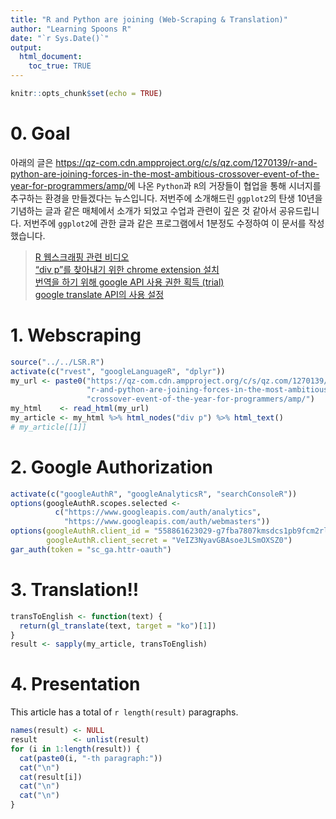 ```yaml
---
title: "R and Python are joining (Web-Scraping & Translation)"
author: "Learning Spoons R"
date: "`r Sys.Date()`"
output: 
  html_document:
    toc_true: TRUE
---
```


```r
knitr::opts_chunk$set(echo = TRUE)
```

# 0. Goal  

아래의 글은 <https://qz-com.cdn.ampproject.org/c/s/qz.com/1270139/r-and-python-are-joining-forces-in-the-most-ambitious-crossover-event-of-the-year-for-programmers/amp/>에 나온 `Python`과 `R`의 거장들이 협업을 통해 시너지를 추구하는 환경을 만들겠다는 뉴스입니다.  저번주에 소개해드린 `ggplot2`의 탄생 10년을 기념하는 글과 같은 매체에서 소개가 되었고 수업과 관련이 깊은 것 같아서 공유드립니다.  저번주에 `ggplot2`에 관한 글과 같은 프로그램에서 1분정도 수정하여 이 문서를 작성했습니다.  

> [R 웹스크래핑 관련 비디오](https://www.youtube.com/watch?v=MFQTHrCiAxA)     
> ["div p"를 찾아내기 위한 chrome extension 설치](www.selectorgadget.com)    
> [번역을 하기 위해 google API 사용 권한 획득 (trial)](https://cloud.google.com/translate/)  
> [google translate API의 사용 설정](https://www.youtube.com/watch?v=6wlzeDaIGtw)  

# 1. Webscraping  

```r
source("../../LSR.R")
activate(c("rvest", "googleLanguageR", "dplyr"))
my_url <- paste0("https://qz-com.cdn.ampproject.org/c/s/qz.com/1270139/",
                 "r-and-python-are-joining-forces-in-the-most-ambitious-",
                 "crossover-event-of-the-year-for-programmers/amp/")
my_html    <- read_html(my_url)
my_article <- my_html %>% html_nodes("div p") %>% html_text()
# my_article[[1]]
```

# 2. Google Authorization  

```r
activate(c("googleAuthR", "googleAnalyticsR", "searchConsoleR"))
options(googleAuthR.scopes.selected <- 
          c("https://www.googleapis.com/auth/analytics", 
            "https://www.googleapis.com/auth/webmasters"))
options(googleAuthR.client_id = "558861623029-g7fba7807kmsdcs1pb9fcm2rlk78mint.apps.googleusercontent.com",
        googleAuthR.client_secret = "VeIZ3NyavGBAsoeJLSmOXSZ0")
gar_auth(token = "sc_ga.httr-oauth")
```

# 3. Translation!!  

```r
transToEnglish <- function(text) {
  return(gl_translate(text, target = "ko")[1])
}
result <- sapply(my_article, transToEnglish)
```

# 4. Presentation  

This article has a total of `r length(result)` paragraphs.  

```r
names(result) <- NULL
result        <- unlist(result)
for (i in 1:length(result)) {
  cat(paste0(i, "-th paragraph:"))
  cat("\n")
  cat(result[i])
  cat("\n")
  cat("\n")
}
```